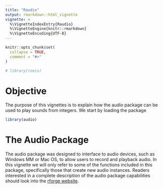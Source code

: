 ```yaml
---
title: "Raudio"
output: rmarkdown::html_vignette
vignette: >
  %\VignetteIndexEntry{Raudio}
  %\VignetteEngine{knitr::rmarkdown}
  %\VignetteEncoding{UTF-8}
---
```


```r
knitr::opts_chunk$set(
  collapse = TRUE,
  comment = "#>"
)
```

```r
# library(roeis)
```

# Objective

The purpose of this vignettes is to explain how the audio package can be used to play sounds from integers. We start by loading the package\

```r
library(audio)
```

# The Audio Package

The audio package was designed to interface to audio devices, such as Windows MM or Mac OS, to allow users to record and playback audio. In this vignette we will only refer to some of the functions included in this package, specifically those that create new audio instances. Readers interested in a complete description of the audio package capabilities should look into the [rforge website](http://www.rforge.net/audio/).
